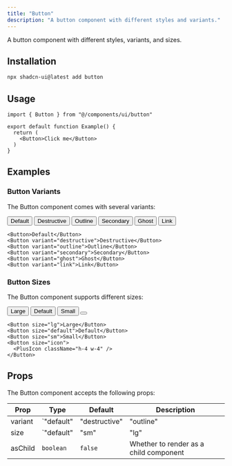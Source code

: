 ```yaml
---
title: "Button"
description: "A button component with different styles and variants."
---
```




A button component with different styles, variants, and sizes.

## Installation

```bash
npx shadcn-ui@latest add button
```

## Usage

```tsx
import { Button } from "@/components/ui/button"

export default function Example() {
  return (
    <Button>Click me</Button>
  )
}
```

## Examples

### Button Variants

The Button component comes with several variants:

<div className="flex flex-wrap gap-4">
  <Button>Default</Button>
  <Button variant="destructive">Destructive</Button>
  <Button variant="outline">Outline</Button>
  <Button variant="secondary">Secondary</Button>
  <Button variant="ghost">Ghost</Button>
  <Button variant="link">Link</Button>
</div>

```tsx
<Button>Default</Button>
<Button variant="destructive">Destructive</Button>
<Button variant="outline">Outline</Button>
<Button variant="secondary">Secondary</Button>
<Button variant="ghost">Ghost</Button>
<Button variant="link">Link</Button>
```

### Button Sizes

The Button component supports different sizes:

<div className="flex flex-wrap items-center gap-4">
  <Button size="lg">Large</Button>
  <Button size="default">Default</Button>
  <Button size="sm">Small</Button>
  <Button size="icon">
    <PlusIcon className="h-4 w-4" />
  </Button>
</div>

```tsx
<Button size="lg">Large</Button>
<Button size="default">Default</Button>
<Button size="sm">Small</Button>
<Button size="icon">
  <PlusIcon className="h-4 w-4" />
</Button>
```

## Props

The Button component accepts the following props:

| Prop      | Type                                                                                 | Default     | Description                               |
|-----------|--------------------------------------------------------------------------------------|-------------|-------------------------------------------|
| variant   | `"default" | "destructive" | "outline" | "secondary" | "ghost" | "link"` | `"default"` | The visual style of the button           |
| size      | `"default" | "sm" | "lg" | "icon"`                                               | `"default"` | The size of the button                    |
| asChild   | `boolean`                                                                            | `false`     | Whether to render as a child component    |